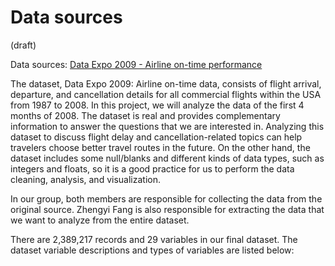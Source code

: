 # Data sources

(draft)

Data sources: [Data Expo 2009 - Airline on-time performance](https://dataverse.harvard.edu/dataset.xhtml?persistentId=doi:10.7910/DVN/HG7NV7)

The dataset, Data Expo 2009: Airline on-time data, consists of flight arrival, departure, and cancellation details for all commercial flights within the USA from 1987 to 2008. In this project, we will analyze the data of the first 4 months of 2008. The dataset is real and provides complementary information to answer the questions that we are interested in. Analyzing this dataset to discuss flight delay and cancellation-related topics can help travelers choose better travel routes in the future. On the other hand, the dataset includes some null/blanks and different kinds of data types, such as integers and floats, so it is a good practice for us to perform the data cleaning, analysis, and visualization.

In our group, both members are responsible for collecting the data from the original source. Zhengyi Fang is also responsible for extracting the data that we want to analyze from the entire dataset.

There are 2,389,217 records and 29 variables in our final dataset. The dataset variable descriptions and types of variables are listed below:

